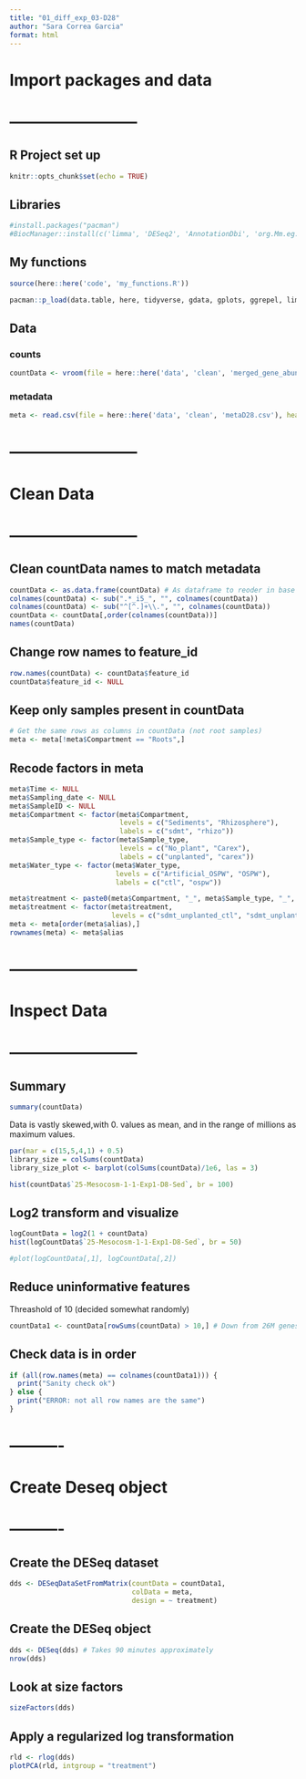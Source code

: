 ```yaml
---
title: "01_diff_exp_03-D28"
author: "Sara Correa Garcia"
format: html
---
```


# Import packages and data
# ------------------------
## R Project set up
```r
knitr::opts_chunk$set(echo = TRUE)
```

## Libraries
```r
#install.packages("pacman")
#BiocManager::install(c('limma', 'DESeq2', 'AnnotationDbi', 'org.Mm.eg.db', 'ReportingTools', 'GO.db', 'GOstats', 'pathview', 'gage', 'gageData', 'select'))
```
## My functions
```r
source(here::here('code', 'my_functions.R'))
```

```r
pacman::p_load(data.table, here, tidyverse, gdata, gplots, ggrepel, limma, DESeq2, AnnotationDbi, org.Mm.eg.db, ReportingTools, GO.db, GOstats, pathview, gage)
```

## Data
### counts
```r
countData <- vroom(file = here::here('data', 'clean', 'merged_gene_abundance_D28.tsv'), col_names = TRUE)
```

### metadata
```r
meta <- read.csv(file = here::here('data', 'clean', 'metaD28.csv'), header = TRUE, sep = ",")
```

# ------------------------
# Clean Data
# ------------------------

## Clean countData names to match metadata
```r
countData <- as.data.frame(countData) # As dataframe to reoder in base R
colnames(countData) <- sub(".*_i5_", "", colnames(countData))
colnames(countData) <- sub("^[^.]+\\.", "", colnames(countData))
countData <- countData[,order(colnames(countData))]
names(countData)
```

## Change row names to feature_id
```r
row.names(countData) <- countData$feature_id
countData$feature_id <- NULL
```

## Keep only samples present in countData
```r
# Get the same rows as columns in countData (not root samples)
meta <- meta[!meta$Compartment == "Roots",]
```

## Recode factors in meta
```r
meta$Time <- NULL
meta$Sampling_date <- NULL
meta$SampleID <- NULL
meta$Compartment <- factor(meta$Compartment,
                           levels = c("Sediments", "Rhizosphere"),
                           labels = c("sdmt", "rhizo"))
meta$Sample_type <- factor(meta$Sample_type,
                           levels = c("No_plant", "Carex"),
                           labels = c("unplanted", "carex"))
meta$Water_type <- factor(meta$Water_type,
                          levels = c("Artificial_OSPW", "OSPW"),
                          labels = c("ctl", "ospw"))

meta$treatment <- paste0(meta$Compartment, "_", meta$Sample_type, "_", meta$Water_type)
meta$treatment <- factor(meta$treatment, 
                         levels = c("sdmt_unplanted_ctl", "sdmt_unplanted_ospw", "sdmt_carex_ospw", "rhizo_carex_ospw" ))
meta <- meta[order(meta$alias),]
rownames(meta) <- meta$alias
```

# ------------------------
# Inspect Data
# ------------------------
## Summary
```r
summary(countData) 
```
Data is vastly skewed,with 0. values as mean, and in the range of millions as maximum values.

```r
par(mar = c(15,5,4,1) + 0.5)
library_size = colSums(countData)
library_size_plot <- barplot(colSums(countData)/1e6, las = 3)
```

```r
hist(countData$`25-Mesocosm-1-1-Exp1-D8-Sed`, br = 100)
```

## Log2 transform and visualize
```r
logCountData = log2(1 + countData)
hist(logCountData$`25-Mesocosm-1-1-Exp1-D8-Sed`, br = 50)
```

```r
#plot(logCountData[,1], logCountData[,2])
```

## Reduce uninformative features
Threashold of 10 (decided somewhat randomly)
```r
countData1 <- countData[rowSums(countData) > 10,] # Down from 26M genes to 2 237 972 genes (2.2M)
```

## Check data is in order
```r
if (all(row.names(meta) == colnames(countData1))) {
  print("Sanity check ok")
} else {
  print("ERROR: not all row names are the same")
}
```

# ----------
# Create Deseq object
# ----------
## Create the DESeq dataset
```r
dds <- DESeqDataSetFromMatrix(countData = countData1,
                              colData = meta, 
                              design = ~ treatment)
```

## Create the DESeq object
```r
dds <- DESeq(dds) # Takes 90 minutes approximately
nrow(dds)
```

## Look at size factors
```r
sizeFactors(dds)
```

## Apply a regularized log transformation
```r
rld <- rlog(dds)
plotPCA(rld, intgroup = "treatment")
```


```r

```

